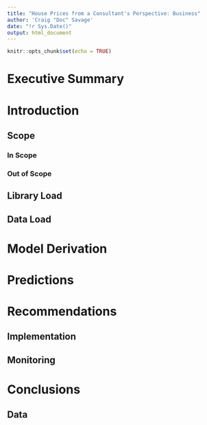 ---
title: "House Prices from a Consultant's Perspective: Business"
author: 'Craig "Doc" Savage'
date: "!r Sys.Date()"
output: html_document
---

```{r setup, include=FALSE}
knitr::opts_chunk$set(echo = TRUE)
```

# Executive Summary

# Introduction

## Scope

### In Scope

### Out of Scope

## Library Load

## Data Load

# Model Derivation

# Predictions

# Recommendations

## Implementation

## Monitoring

# Conclusions

## Data